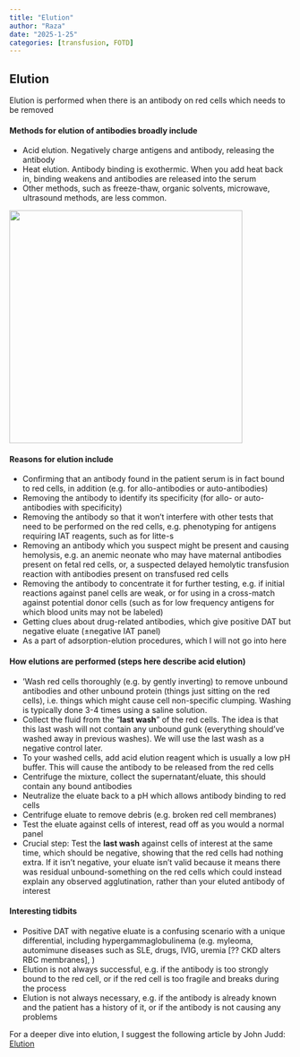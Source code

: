 ```yaml
---
title: "Elution"
author: "Raza"
date: "2025-1-25"
categories: [transfusion, FOTD]
---
```


## Elution

Elution is performed when there is an antibody on red cells which needs to be removed

#### Methods for elution of antibodies broadly include

-   Acid elution. Negatively charge antigens and antibody, releasing the antibody
-   Heat elution. Antibody binding is exothermic. When you add heat back in, binding weakens and antibodies are released into the serum
-   Other methods, such as freeze-thaw, organic solvents, microwave, ultrasound methods, are less common.

![](images/clipboard-2690959592.png){width="416"}

#### Reasons for elution include

-   Confirming that an antibody found in the patient serum is in fact bound to red cells, in addition (e.g. for allo-antibodies or auto-antibodies)
-   Removing the antibody to identify its specificity (for allo- or auto-antibodies with specificity)
-   Removing the antibody so that it won't interfere with other tests that need to be performed on the red cells, e.g. phenotyping for antigens requiring IAT reagents, such as for litte-s
-   Removing an antibody which you suspect might be present and causing hemolysis, e.g. an anemic neonate who may have maternal antibodies present on fetal red cells, or, a suspected delayed hemolytic transfusion reaction with antibodies present on transfused red cells
-   Removing the antibody to concentrate it for further testing, e.g. if initial reactions against panel cells are weak, or for using in a cross-match against potential donor cells (such as for low frequency antigens for which blood units may not be labeled)
-   Getting clues about drug-related antibodies, which give positive DAT but negative eluate (±negative IAT panel)
-   As a part of adsorption-elution procedures, which I will not go into here

#### How elutions are performed (steps here describe acid elution)

-   'Wash red cells thoroughly (e.g. by gently inverting) to remove unbound antibodies and other unbound protein (things just sitting on the red cells), i.e. things which might cause cell non-specific clumping. Washing is typically done 3-4 times using a saline solution.
-   Collect the fluid from the "**last wash**" of the red cells. The idea is that this last wash will not contain any unbound gunk (everything should've washed away in previous washes). We will use the last wash as a negative control later.
-   To your washed cells, add acid elution reagent which is usually a low pH buffer. This will cause the antibody to be released from the red cells
-   Centrifuge the mixture, collect the supernatant/eluate, this should contain any bound antibodies
-   Neutralize the eluate back to a pH which allows antibody binding to red cells
-   Centrifuge eluate to remove debris (e.g. broken red cell membranes)
-   Test the eluate against cells of interest, read off as you would a normal panel
-   Crucial step: Test the **last wash** against cells of interest at the same time, which should be negative, showing that the red cells had nothing extra. If it isn't negative, your eluate isn't valid because it means there was residual unbound-something on the red cells which could instead explain any observed agglutination, rather than your eluted antibody of interest

#### Interesting tidbits

-   Positive DAT with negative eluate is a confusing scenario with a unique differential, including hypergammaglobulinema (e.g. myleoma, automimune diseases such as SLE, drugs, IVIG, uremia \[?? CKD alters RBC membranes\], )
-   Elution is not always successful, e.g. if the antibody is too strongly bound to the red cell, or if the red cell is too fragile and breaks during the process
-   Elution is not always necessary, e.g. if the antibody is already known and the patient has a history of it, or if the antibody is not causing any problems

For a deeper dive into elution, I suggest the following article by John Judd: [Elution](https://www.sciencedirect.com/science/article/abs/pii/S0887796399800595)
